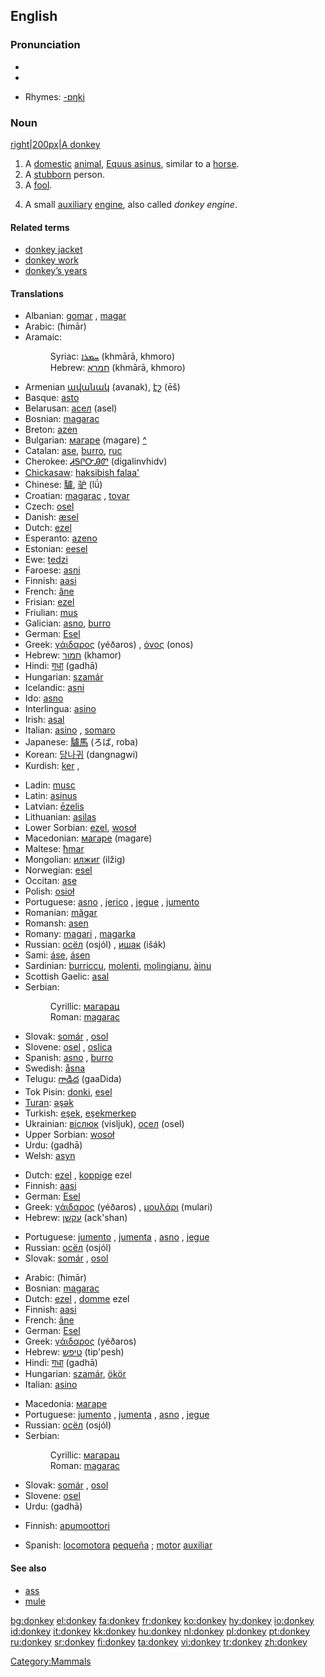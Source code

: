 ==English==

{{wikipedia}}

===Pronunciation===
*{{SAMPA|/'dQNkI/}}
*{{audio|en-us-donkey.ogg|Audio (US)}}

*Rhymes: [[Rhymes:English:-ɒŋki|-ɒŋki]]

===Noun===
[[image:Donkey 1 arp 750px.jpg|right|200px|A donkey]]
{{en-noun}}

#  A [[domestic]] [[animal]], [[Equus asinus]], similar to a [[horse]].
# A [[stubborn]] person.
# A [[fool]].
# {{nautical}} A small [[auxiliary]] [[engine]], also called ''donkey engine''.

====Related terms====
*[[donkey jacket]]
*[[donkey work]]
*[[donkey's years|donkey’s years]]

====Translations====
{{trans-top|a domestic animal}}
*Albanian: [[gomar]] {{m}}, [[magar]] {{m}}
*Arabic: {{ARchar|[[حمار]]}} (ħimār) {{m}}
*Aramaic:
*:Syriac: [[ܚܡܪܐ]] (khmārā, khmoro) {{c}}
*:Hebrew: [[חמרא]] (khmārā, khmoro) {{c}}
*Armenian [[ավանակ]] (avanak), [[էշ]] (ēš)
*Basque: [[asto]]
*Belarusan: [[асел]] (asel) {{m}}
*Bosnian: [[magarac]] {{m}}
*Breton: [[azen]]
*Bulgarian: [[магаре]] (magare) {{n}} [[:bg:магаре|^]]
*Catalan: [[ase]], [[burro]], [[ruc]]
*Cherokee: [[ᏗᎦᎵᏅᎯᏛ]] (digalinvhidv)
*[[Chickasaw]]: [[haksibish falaa']]
*Chinese: [[驢]], [[驴]] (lǘ)
*Croatian: [[magarac]] {{m}}, [[tovar]] {{m}}
*Czech: [[osel]] {{m}}
*Danish: [[æsel]] {{n}}
*Dutch: [[ezel]] {{m}}
*Esperanto: [[azeno]]
*Estonian: [[eesel]]
*Ewe: [[tedzi]] {{n}}
*Faroese: [[asni]]
*Finnish: [[aasi]]
*French: [[âne]] {{m}}
*Frisian: [[ezel]]
*Friulian: [[mus]]
*Galician: [[asno]], [[burro]]
*German: [[Esel]] {{m}}
*Greek: [[γάιδαρος]] (yéðaros) {{m}}, [[όνος]] (onos) {{m}}
*Hebrew: [[חמור]] (khamor) {{m}}
*Hindi: [[गधा]] (gadhā) {{m}}
*Hungarian: [[szamár]]
*Icelandic: [[asni]]
*Ido: [[asno]]
*Interlingua: [[asino]]
*Irish: [[asal]]
*Italian: [[asino]] {{m}}, [[somaro]] {{m}}
*Japanese: [[驢馬]] (ろば, roba)
*Korean: [[당나귀]] (dangnagwi)
*Kurdish: [[ker]] {{m}}, {{KUchar|[[که‌ر]]}}
{{trans-mid}}
*Ladin: [[musc]]
*Latin: [[asinus]] {{m}}
*Latvian: [[ēzelis]]
*Lithuanian: [[asilas]]
*Lower Sorbian: [[ezel]], [[wosoł]]
*Macedonian: [[магаре]] (magare) {{n}}
*Maltese: [[ħmar]]
*Mongolian: [[илжиг]] (ilžig)
*Norwegian: [[esel]] {{n}}
*Occitan: [[ase]]
*Polish: [[osioł]] {{m}}
*Portuguese: [[asno]] {{m}}, [[jerico]] {{m}}, [[jegue]] {{m}}, [[jumento]] {{m}}
*Romanian: [[măgar]]
*Romansh: [[asen]]
*Romany: [[magari]] {{m}}, [[magarka]] {{f}}
*Russian: [[осёл]] (osjól) {{m}}, [[ишак]] (išák) {{m}}
*Sami: [[áse]], [[ásen]]
*Sardinian: [[burriccu]], [[molenti]], [[molingianu]], [[àinu]]
*Scottish Gaelic: [[asal]] {{f}}
*Serbian:
*:Cyrillic: [[магарац]] {{m}}
*:Roman: [[magarac#Serbian|magarac]] {{m}}
*Slovak: [[somár]] {{m}}, [[osol]] {{m}}
*Slovene: [[osel]] {{m}}, [[oslica]] {{f}}
*Spanish: [[asno]] {{m}}, [[burro]] {{m}}
*Swedish: [[åsna]]
*Telugu: [[గాడిద]] (gaaDida)
*Tok Pisin: [[donki]], [[esel]]
*[[Turan]]: [[əşək]]
*Turkish: [[eşek]], [[eşekmerkep]]
*Ukrainian: [[віслюк]] (visljuk), [[осел]] (osel)
*Upper Sorbian: [[wosoł]]
*Urdu: {{URchar|[[گدھا]]}} (gadhā) {{m}}
*Welsh: [[asyn]]
{{trans-bottom}}

{{trans-top|a stubborn person}}
*Dutch: [[ezel]] {{m}}, [[koppige]] ezel {{m}}
*Finnish: [[aasi]]
*German: [[Esel]] {{m}}
*Greek: [[γάιδαρος]] (yéðaros) {{m}}, [[μουλάρι]] (mulari) {{n}}
*Hebrew: [[עקשן]] (ack'shan) {{m}}
{{trans-mid}}
*Portuguese: [[jumento]] {{m}}, [[jumenta]] {{f}}, [[asno]] {{m}}, [[jegue]] {{m}}
*Russian: [[осёл]] (osjól) {{m}}
*Slovak: [[somár]] {{m}}, [[osol]] {{m}}
{{trans-bottom}}

{{trans-top|a fool}}
*Arabic: {{ARchar|[[حمار]]}} (ħimār) {{m}}
*Bosnian: [[magarac]] {{m}}
*Dutch: [[ezel]] {{m}}, [[domme]] ezel {{m}}
*Finnish: [[aasi]]
*French: [[âne]] {{m}}
*German: [[Esel]] {{m}}
*Greek: [[γάιδαρος]] (yéðaros) {{m}}
*Hebrew: [[טיפש]] (tip'pesh) {{m}}
*Hindi: [[गधा]] (gadhā) {{m}}
*Hungarian: [[szamár]], [[ökör]]
*Italian: [[asino]] {{m}}
{{trans-mid}}
*Macedonia: [[магаре]] {{n}}
*Portuguese: [[jumento]] {{m}}, [[jumenta]] {{f}}, [[asno]] {{m}}, [[jegue]] {{m}}
*Russian: [[осёл]] (osjól) {{m}}
*Serbian:
*:Cyrillic: [[магарац]] {{m}}
*:Roman: [[magarac#Serbian|magarac]] {{m}}
*Slovak: [[somár]] {{m}}, [[osol]] {{m}}
*Slovene: [[osel]] {{m}}
*Urdu: {{URchar|[[گدھا]]}} (gadhā) {{m}}
{{trans-bottom}}

{{trans-top|a small auxiliary engine}}
*Finnish: [[apumoottori]]
{{trans-mid}}
*Spanish: [[locomotora]] [[pequeña]] {{f}}; [[motor]] [[auxiliar]] {{m}}
{{trans-bottom}}

====See also====
*[[ass]]
*[[mule]]

[[Category:Mammals]]

[[bg:donkey]]
[[el:donkey]]
[[fa:donkey]]
[[fr:donkey]]
[[ko:donkey]]
[[hy:donkey]]
[[io:donkey]]
[[id:donkey]]
[[it:donkey]]
[[kk:donkey]]
[[hu:donkey]]
[[nl:donkey]]
[[pl:donkey]]
[[pt:donkey]]
[[ru:donkey]]
[[sr:donkey]]
[[fi:donkey]]
[[ta:donkey]]
[[vi:donkey]]
[[tr:donkey]]
[[zh:donkey]]